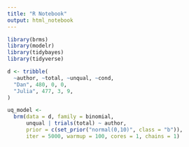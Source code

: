 ```yaml
---
title: "R Notebook"
output: html_notebook
---
```



```r
library(brms)
library(modelr)
library(tidybayes)
library(tidyverse)
```

```r
d <- tribble(
  ~author, ~total, ~unqual, ~cond,
  "Dan", 480, 0, 0,
  "Julia", 477, 3, 9,
)
```

```r
uq_model <- 
  brm(data = d, family = binomial,
      unqual | trials(total) ~ author,
      prior = c(set_prior("normal(0,10)", class = "b")),
      iter = 5000, warmup = 100, cores = 1, chains = 1)
```